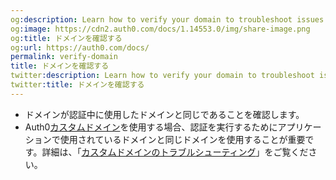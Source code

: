 ```yaml
---
og:description: Learn how to verify your domain to troubleshoot issues
og:image: https://cdn2.auth0.com/docs/1.14553.0/img/share-image.png
og:title: ドメインを確認する
og:url: https://auth0.com/docs/
permalink: verify-domain
title: ドメインを確認する
twitter:description: Learn how to verify your domain to troubleshoot issues
twitter:title: ドメインを確認する
---
```


* ドメインが認証中に使用したドメインと同じであることを確認します。
* Auth0[カスタムドメイン](/custom-domains)を使用する場合、認証を実行するためにアプリケーションで使用されているドメインと同じドメインを使用することが重要です。詳細は、「[カスタムドメインのトラブルシューティング](/troubleshoot/troubleshoot-integration-and-extensibility/troubleshoot-custom-domains)」をご覧ください。